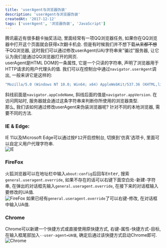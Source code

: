 ```yaml
---
title: 'userAgent与浏览器伪装'
description: 'userAgent与浏览器伪装'
createdAt: '2017-12-12'
tags: ['userAgent', '浏览器伪装', 'JavaScript']
---
```


腾讯最近有很多翻卡抽奖活动, 里面经常有一项QQ浏览器任务, 如果你在QQ浏览器中打开这个页面就会获得x次翻卡机会. 但是有时候我们并不想下载~~从来都不想下~~QQ浏览器, 这时我们可以通过修改userAgent(UA)字符串来"骗过"服务器, 让它认为我们是通过QQ浏览器打开的网页.  
userAgent是HTML DOM的一条属性, 它是一个只读的字符串, 声明了浏览器用于HTTP请求的用户代理头的值. 我们可以在控制台中通过`navigator.userAgent`调出, 一般来讲它是这样的:  
``` js
"Mozilla/5.0 (Windows NT 10.0; Win64; x64) AppleWebKit/537.36 (KHTML,like Gecko) Chrome/62.0.3202.94 Safari/537.36"
```
斜线前面是`navigator.appCodeName`, 斜线后面的值是`navigator.appVersion`. 在访问网站时, 服务器就会通过这条字符串来判断你所使用的浏览器类型.  
那么, 我们该如何通过修改userAgent来伪装浏览器呢? 针对不同的本地浏览器, 需要不同的方法.  
### IE & Edge:
IE 11以及Microsoft Edge可以通过按<kbd>F12</kbd>开启控制台, 切换到'仿真'选项卡, 里面可以自定义用户代理字符串.  
![IE](/images/17-12-12-ie.png)
### FireFox
火狐浏览器可以在地址栏中输入`about:config`后回车<kbd>Enter</kbd>, 搜索`general.useragent.override`, 如果不存在的话可以右键下面空白处-新建-字符串, 在弹出的对话框先输入`general.useragent.override`, 在接下来的对话框输入要修改的UA值.  
![FireFox](/images/17-12-12-firefox.png)
如果已经有`general.useragent.override`了可以右键-修改, 在对话框中输入UA值.  
### Chrome
Chrome可以新建一个快捷方式或直接使用原快捷方式, 右键-属性-快捷方式-目标, 在输入框尾部加入`--user-agent=UA值`, 确定后通过该快捷方式启动Chrome即可.  
![Chrome](/images/17-12-12-chrome.png)